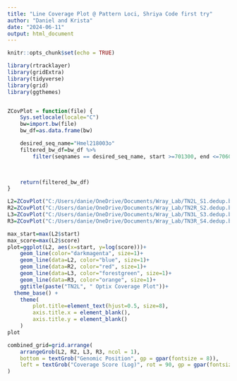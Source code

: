 ---
title: "Line Coverage Plot @ Pattern Loci, Shriya Code first try"
author: "Daniel and Krista"
date: "2024-06-11"
output: html_document
---

```{r setup, include=FALSE}
knitr::opts_chunk$set(echo = TRUE)
```

```{r}
library(rtracklayer)
library(gridExtra)
library(tidyverse)
library(grid)
library(ggthemes)
```

```{r}

```

```{r}
ZCovPlot = function(file) {
    Sys.setlocale(locale="C")
    bw=import.bw(file)
    bw_df=as.data.frame(bw)

    desired_seq_name="Hmel218003o"
    filtered_bw_df=bw_df %>%
        filter(seqnames == desired_seq_name, start >=701300, end <=706000)

    

    return(filtered_bw_df)
}

```

```{r}
L2=ZCovPlot("C:/Users/danie/OneDrive/Documents/Wray_Lab/TN2L_S1.dedup.bw")
R2=ZCovPlot("C:/Users/danie/OneDrive/Documents/Wray_Lab/TN2R_S2.dedup.bw")
L3=ZCovPlot("C:/Users/danie/OneDrive/Documents/Wray_Lab/TN3L_S3.dedup.bw")
R3=ZCovPlot("C:/Users/danie/OneDrive/Documents/Wray_Lab/TN3R_S4.dedup.bw")
```

```{r}
max_start=max(L2$start)
max_score=max(L2$score)
plot=ggplot(L2, aes(x=start, y=log(score)))+
    geom_line(color="darkmagenta", size=1)+
    geom_line(data=L2, color="blue", size=1)+
    geom_line(data=R2, color="red", size=1)+
    geom_line(data=L3, color="forestgreen", size=1)+
    geom_line(data=R3, color="orange", size=1)+
    ggtitle(paste("TN2L", " Optix Coverage Plot"))+
  theme_base() + 
    theme(
        plot.title=element_text(hjust=0.5, size=8),
        axis.title.x = element_blank(),
        axis.title.y = element_blank()
    )
plot
```

```{r}
combined_grid=grid.arrange(
    arrangeGrob(L2, R2, L3, R3, ncol = 1),
    bottom = textGrob("Genomic Position", gp = gpar(fontsize = 8)),
    left = textGrob("Coverage Score (Log)", rot = 90, gp = gpar(fontsize = 8))
)
```



